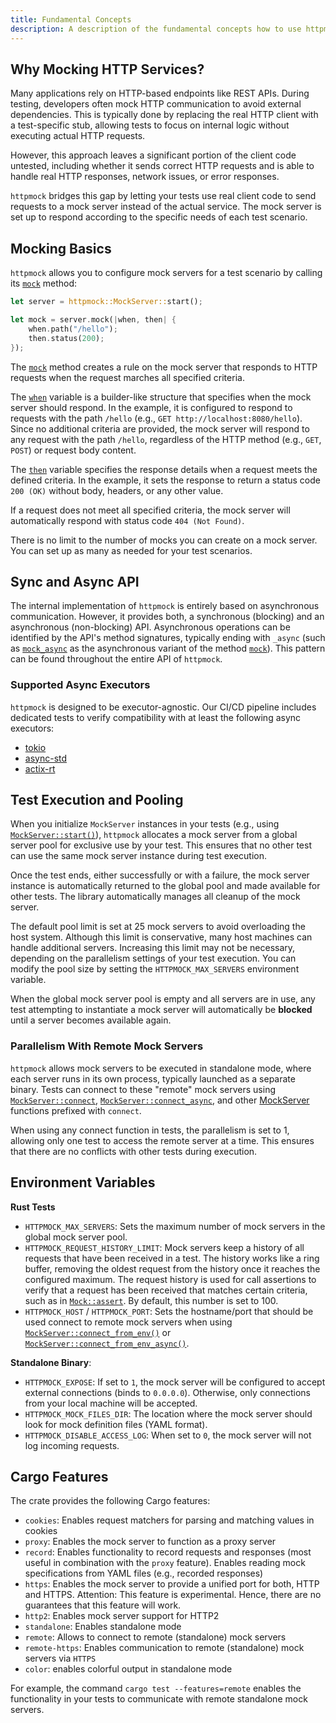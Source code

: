 ```yaml
---
title: Fundamental Concepts
description: A description of the fundamental concepts how to use httpmock.
---
```


## Why Mocking HTTP Services?

Many applications rely on HTTP-based endpoints like REST APIs. During testing, developers often mock HTTP communication to avoid external dependencies. This is typically done by replacing the real HTTP client with a test-specific stub, allowing tests to focus on internal logic without executing actual HTTP requests.

However, this approach leaves a significant portion of the client code untested, including whether it sends correct HTTP requests and is able to handle real HTTP responses, network issues, or error responses.

`httpmock` bridges this gap by letting your tests use real client code to send requests to a mock server instead of the actual service. The mock server is set up to respond according to the specific needs of each test scenario.

## Mocking Basics

`httpmock` allows you to configure mock servers for a test scenario by calling its [`mock`](https://docs.rs/httpmock/latest/httpmock/struct.MockServer.html#method.mock) method:

```rust
let server = httpmock::MockServer::start();

let mock = server.mock(|when, then| {
    when.path("/hello");
    then.status(200);
});
```

The [`mock`](https://docs.rs/httpmock/latest/httpmock/struct.MockServer.html#method.mock) method creates a
rule on the mock server that responds to HTTP requests when the request marches all specified criteria.

The [`when`](https://docs.rs/httpmock/latest/httpmock/struct.When.html) variable is a builder-like structure that specifies when the mock server should respond.
In the example, it is configured to respond to requests with the path `/hello` (e.g., `GET http://localhost:8080/hello`).
Since no additional criteria are provided, the mock server will respond to any request with the path `/hello`,
regardless of the HTTP method (e.g., `GET`, `POST`) or request body content.

The [`then`](https://docs.rs/httpmock/latest/httpmock/struct.Then.html) variable specifies the response details when a request meets the defined criteria. In the example,
it sets the response to return a status code `200 (OK)` without body, headers, or any other value.

If a request does not meet all specified criteria, the mock server will automatically respond with status code `404 (Not Found)`.

There is no limit to the number of mocks you can create on a mock server. You can set up as many as needed for your test scenarios.


## Sync and Async API

The internal implementation of `httpmock` is entirely based on asynchronous communication. However, it provides both, a synchronous (blocking) and an asynchronous
(non-blocking) API. Asynchronous operations can be identified by the API's method signatures, typically ending with `_async` (such as [`mock_async`](https://docs.rs/httpmock/latest/httpmock/struct.MockServer.html#method.mock_async)
as the asynchronous variant of the method [`mock`](https://docs.rs/httpmock/latest/httpmock/struct.MockServer.html#method.mock)).
This pattern can be found throughout the entire API of `httpmock`.

### Supported Async Executors

`httpmock` is designed to be executor-agnostic. Our CI/CD pipeline includes dedicated tests to verify compatibility with at least the following async executors:

- [tokio](https://docs.rs/tokio/latest/tokio/)
- [async-std](https://docs.rs/async-std/latest/async_std)
- [actix-rt](https://docs.rs/actix-rt/latest/actix_rt)

## Test Execution and Pooling

When you initialize `MockServer` instances in your tests (e.g., using
[`MockServer::start()`](https://docs.rs/httpmock/latest/httpmock/struct.MockServer.html#method.start)), `httpmock` allocates a mock server from a global server pool for exclusive use by your test.
This ensures that no other test can use the same mock server instance during test execution.

Once the test ends, either successfully or with a failure, the mock server instance is automatically returned
to the global pool and made available for other tests. The library automatically manages all cleanup of the mock server.

The default pool limit is set at 25 mock servers to avoid overloading the host system.
Although this limit is conservative, many host machines can handle additional servers.
Increasing this limit may not be necessary, depending on the parallelism settings of your test execution.
You can modify the pool size by setting the `HTTPMOCK_MAX_SERVERS` environment variable.

When the global mock server pool is empty and all servers are in use, any test attempting to
instantiate a mock server will automatically be **blocked** until a server becomes available again.

### Parallelism With Remote Mock Servers

`httpmock` allows mock servers to be executed in standalone mode, where each server runs in its own process,
typically launched as a separate binary. Tests can connect to these "remote" mock servers using
[`MockServer::connect`](https://docs.rs/httpmock/latest/httpmock/struct.MockServer.html#method.connect),
[`MockServer::connect_async`](https://docs.rs/httpmock/latest/httpmock/struct.MockServer.html#method.connect_async),
and other [MockServer](https://docs.rs/httpmock/latest/httpmock/struct.MockServer.html) functions prefixed
with `connect`.

When using any connect function in tests, the parallelism is set to 1, allowing only one test to access the remote
server at a time. This ensures that there are no conflicts with other tests during execution.

## Environment Variables

**Rust Tests**
- `HTTPMOCK_MAX_SERVERS`: Sets the maximum number of mock servers in the global mock server pool.
- `HTTPMOCK_REQUEST_HISTORY_LIMIT`: Mock servers keep a history of all requests that have been received in a test.
The history works like a ring buffer, removing the oldest request from the history once it reaches the configured maximum.
The request history is used for call assertions to verify that a request has been received that matches certain criteria,
such as in [`Mock::assert`](https://docs.rs/httpmock/latest/httpmock/struct.Mock.html#method.assert).
By default, this number is set to 100.
- `HTTPMOCK_HOST` / `HTTPMOCK_PORT`: Sets the hostname/port that should be used connect to remote mock servers when using
[`MockServer::connect_from_env()`](https://docs.rs/httpmock/latest/httpmock/struct.MockServer.html#method.connect_from_env)
or [`MockServer::connect_from_env_async()`](https://docs.rs/httpmock/latest/httpmock/struct.MockServer.html#method.connect_from_env_async).

**Standalone Binary**:
- `HTTPMOCK_EXPOSE`: If set to `1`, the mock server will be configured to accept external connections (binds to `0.0.0.0`). Otherwise, only connections from your local machine will be accepted.
- `HTTPMOCK_MOCK_FILES_DIR`: The location where the mock server should look for mock definition files (YAML format).
- `HTTPMOCK_DISABLE_ACCESS_LOG`: When set to `0`, the mock server will not log incoming requests.

## Cargo Features

The crate provides the following Cargo features:

- `cookies`: Enables request matchers for parsing and matching values in cookies
- `proxy`: Enables the mock server to function as a proxy server
- `record`: Enables functionality to record requests and responses (most useful in combination with the `proxy` feature). Enables reading mock specifications from YAML files (e.g., recorded responses)
- `https`: Enables the mock server to provide a unified port for both, HTTP and HTTPS. Attention: This feature is experimental. Hence, there are no guarantees that this feature will work.
- `http2`: Enables mock server support for HTTP2
- `standalone`: Enables standalone mode
- `remote`: Allows to connect to remote (standalone) mock servers
- `remote-https`: Enables communication to remote (standalone) mock servers via `HTTPS`
- `color`: enables colorful output in standalone mode

For example, the command `cargo test --features=remote` enables the functionality in your tests to communicate with remote standalone mock servers.


